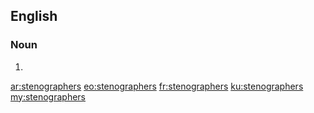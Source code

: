==English==

===Noun===
{{head|en|noun plural form}}

# {{plural of|stenographer|lang=en}}

[[ar:stenographers]]
[[eo:stenographers]]
[[fr:stenographers]]
[[ku:stenographers]]
[[my:stenographers]]